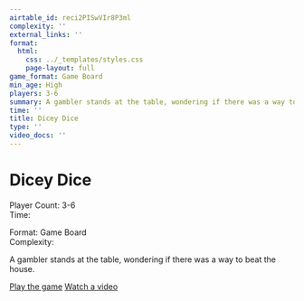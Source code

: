 ```yaml
---
airtable_id: reci2PISwVIr8P3ml
complexity: ''
external_links: ''
format:
  html:
    css: ../_templates/styles.css
    page-layout: full
game_format: Game Board
min_age: High
players: 3-6
summary: A gambler stands at the table, wondering if there was a way to beat the house.
time: ''
title: Dicey Dice
type: ''
video_docs: ''
---
```


# Dicey Dice

:::{.game-info-box}
:::{.game-stats}
:::{.left-stats}
Player Count: 3-6  
Time: 
:::
:::{.right-stats}
Format: Game Board  
Complexity: 
:::
:::
:::

A gambler stands at the table, wondering if there was a way to beat the house.

:::{.game-actions}
<a href="#" class="btn btn-play"><i class="fa fa-gamepad"></i> Play the game</a>
<a href="#" class="btn btn-watch"><i class="fa fa-video"></i> Watch a video</a>
:::